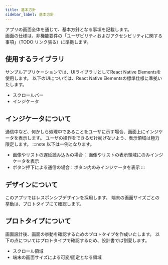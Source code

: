 ```yaml
---
title: 基本方針
sidebar_label: 基本方針
---
```


アプリの画面全体を通じて、基本方針となる事項を記載します。<br />
画面の仕様は、非機能要件の「ユーザビリティおよびアクセシビリティに関する事項」（TODO:リンク張る）に準拠します。

## 使用するライブラリ

サンプルアプリケーションでは、UIライブラリとしてReact Native Elementsを使用します。
以下のUIについては、React Native Elementsの標準仕様に準拠いたします。

- スクロールバー
- インジケータ

## インジケータについて

通信中など、何かしら処理中であることをユーザに示す場合、画面上にインジケータを表示します。
ユーザの操作をできるだけ妨げないよう、表示領域は極力限定します。
:::note
以下は一例となります。

  - 画像やリストの遅延読み込みの場合： 画像やリストの表示領域にのみインジケータを表示<br />
  - ボタン押下による通信の場合：ボタン内のみインジケータを表示
:::

## デザインについて

このアプリではレスポンシブデザインを採用します。
端末の画面サイズごとの挙動は、プロトタイプにて確認します。

## プロトタイプについて

画面設計後、画面の挙動を確認するためのプロトタイプを作成いたします。
以下の点についてはプロトタイプで確認するため、設計書では割愛します。

- スクロール領域
- 端末の画面サイズによる可変/固定となる領域
